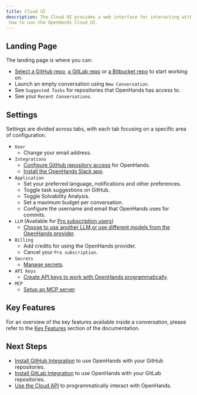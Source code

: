 ```yaml
---
title: Cloud UI
description: The Cloud UI provides a web interface for interacting with OpenHands. This page provides references on
 how to use the OpenHands Cloud UI.
---
```


## Landing Page

The landing page is where you can:

- [Select a GitHub repo](/openhands/usage/cloud/github-installation#working-with-github-repos-in-openhands-cloud),
  [a GitLab repo](/openhands/usage/cloud/gitlab-installation#working-with-gitlab-repos-in-openhands-cloud) or
  [a Bitbucket repo](/openhands/usage/cloud/bitbucket-installation#working-with-bitbucket-repos-in-openhands-cloud) to start working on.
- Launch an empty conversation using `New Conversation`.
- See `Suggested Tasks` for repositories that OpenHands has access to.
- See your `Recent Conversations`.

## Settings

Settings are divided across tabs, with each tab focusing on a specific area of configuration.

- `User`
  - Change your email address.
- `Integrations`
  - [Configure GitHub repository access](/openhands/usage/cloud/github-installation#modifying-repository-access) for OpenHands.
  - [Install the OpenHands Slack app](/openhands/usage/cloud/slack-installation).
- `Application`
  - Set your preferred language, notifications and other preferences.
  - Toggle task suggestions on GitHub.
  - Toggle Solvability Analysis.
  - Set a maximum budget per conversation.
  - Configure the username and email that OpenHands uses for commits.
- `LLM` (Available for [Pro subscription users](/openhands/usage/cloud/pro-subscription))
  - [Choose to use another LLM or use different models from the OpenHands provider](/openhands/usage/settings/llm-settings).
- `Billing`
  - Add credits for using the OpenHands provider.
  - Cancel your `Pro subscription`.
- `Secrets`
  - [Manage secrets](/openhands/usage/settings/secrets-settings).
- `API Keys`
  - [Create API keys to work with OpenHands programmatically](/openhands/usage/cloud/cloud-api).
- `MCP`
  - [Setup an MCP server](/openhands/usage/settings/mcp-settings)

## Key Features

For an overview of the key features available inside a conversation, please refer to the [Key Features](/openhands/usage/key-features)
section of the documentation.

## Next Steps

- [Install GitHub Integration](/openhands/usage/cloud/github-installation) to use OpenHands with your GitHub repositories.
- [Install GitLab Integration](/openhands/usage/cloud/gitlab-installation) to use OpenHands with your GitLab repositories.
- [Use the Cloud API](/openhands/usage/cloud/cloud-api) to programmatically interact with OpenHands.
